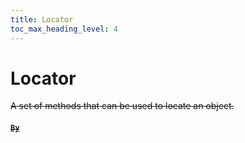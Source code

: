 ```yaml
---
title: Locator
toc_max_heading_level: 4
---
```


# Locator <s generated />

A set of methods that can be used to locate an object.

#### [`By`](../classes/by) <s generated />
